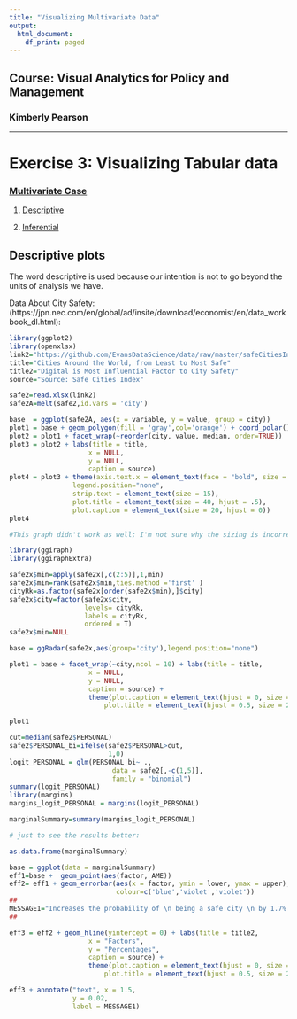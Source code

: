 ```yaml
---
title: "Visualizing Multivariate Data"
output:
  html_document:
    df_print: paged
---
```

## Course: Visual Analytics for Policy and Management

### Kimberly Pearson

_____
<a id='part1'></a>

# Exercise 3: Visualizing Tabular data

### [Multivariate Case](https://github.com/EvansDataScience/VisualAnalytics_tabularDataMulti)

1. [Descriptive](#part2)

2. [Inferential](#part3) 

## Descriptive plots

The word descriptive is used because our intention is not to go beyond the units of analysis we have.

Data About City Safety: (https://jpn.nec.com/en/global/ad/insite/download/economist/en/data_workbook_dl.html):


```r
library(ggplot2)
library(openxlsx)
link2="https://github.com/EvansDataScience/data/raw/master/safeCitiesIndex.xlsx"
title="Cities Around the World, from Least to Most Safe"
title2="Digital is Most Influential Factor to City Safety"
source="Source: Safe Cities Index"

safe2=read.xlsx(link2)
safe2A=melt(safe2,id.vars = 'city')

base  = ggplot(safe2A, aes(x = variable, y = value, group = city))
plot1 = base + geom_polygon(fill = 'gray',col='orange') + coord_polar()
plot2 = plot1 + facet_wrap(~reorder(city, value, median, order=TRUE))
plot3 = plot2 + labs(title = title,
                    x = NULL, 
                    y = NULL,
                    caption = source)
plot4 = plot3 + theme(axis.text.x = element_text(face = "bold", size = 7),
                legend.position="none",
                strip.text = element_text(size = 15),
                plot.title = element_text(size = 40, hjust = .5),
                plot.caption = element_text(size = 20, hjust = 0))
plot4
```

```r
#This graph didn't work as well; I'm not sure why the sizing is incorrect. 

library(ggiraph)
library(ggiraphExtra)

safe2x$min=apply(safe2x[,c(2:5)],1,min)
safe2x$min=rank(safe2x$min,ties.method ='first' )
cityRk=as.factor(safe2x[order(safe2x$min),]$city)
safe2x$city=factor(safe2x$city,
                   levels= cityRk,
                   labels = cityRk,
                   ordered = T)
safe2x$min=NULL

base = ggRadar(safe2x,aes(group='city'),legend.position="none") 

plot1 = base + facet_wrap(~city,ncol = 10) + labs(title = title,
                    x = NULL, 
                    y = NULL,
                    caption = source) + 
                    theme(plot.caption = element_text(hjust = 0, size = 10),
                        plot.title = element_text(hjust = 0.5, size = 20))

plot1 
```


```r
cut=median(safe2$PERSONAL)
safe2$PERSONAL_bi=ifelse(safe2$PERSONAL>cut,
                         1,0)
logit_PERSONAL = glm(PERSONAL_bi~ .,
                          data = safe2[,-c(1,5)],
                          family = "binomial")
summary(logit_PERSONAL)
library(margins)
margins_logit_PERSONAL = margins(logit_PERSONAL) 

marginalSummary=summary(margins_logit_PERSONAL)

# just to see the results better:

as.data.frame(marginalSummary)
```
```r
base = ggplot(data = marginalSummary)
eff1=base +  geom_point(aes(factor, AME))
eff2= eff1 + geom_errorbar(aes(x = factor, ymin = lower, ymax = upper),
                           colour=c('blue','violet','violet'))
##
MESSAGE1="Increases the probability of \n being a safe city \n by 1.7% on average "
##

eff3 = eff2 + geom_hline(yintercept = 0) + labs(title = title2,
                    x = "Factors", 
                    y = "Percentages",
                    caption = source) + 
                    theme(plot.caption = element_text(hjust = 0, size = 10),
                        plot.title = element_text(hjust = 0.5, size = 20)) 

eff3 + annotate("text", x = 1.5, 
                y = 0.02, 
                label = MESSAGE1) 
```



